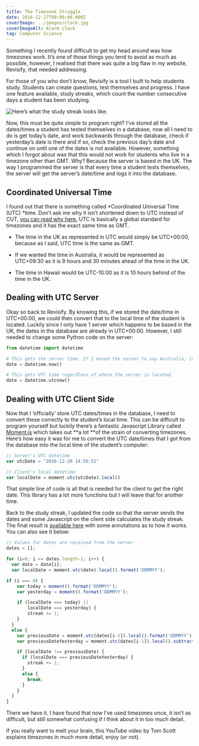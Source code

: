 ```yaml
---
title: The Timezone Struggle
date: 2016-12-27T00:00:00.000Z
coverImage: ../images/clock.jpg
coverImageAlt: Alarm clock
tag: Computer Science
---
```



Something I recently found difficult to get my head around was how timezones work. It’s one of those things you tend to avoid as much as possible, however, I realised that there was quite a big flaw in my website, Revisify, that needed addressing.

For those of you who don’t know, Revisify is a tool I built to help students study. Students can create questions, test themselves and progress. I have one feature available, study streaks, which count the number consecutive days a student has been studying.

![Here’s what the study streak looks like.](../images/study-streak.png)

Now, this must be quite simple to program right? I’ve stored all the dates/times a student has tested themselves in a database, now all I need to do is get today’s date, and work backwards through the database, check if yesterday’s date is there and if so, check the previous day’s date and continue on until one of the dates is not available. However, something which I forgot about was that this would not work for students who live in a timezone other than GMT. Why? Because the server is based in the UK. The way I programmed the server is that every time a student tests themselves, the server will get the server’s date/time and logs it into the database.

## Coordinated Universal Time

I found out that there is something called *Coordinated Universal Time (UTC) *time. Don’t ask me why it isn’t shortened down to UTC instead of CUT, [you can read why here.](https://www.timeanddate.com/time/utc-abbreviation.html) UTC is basically a global standard for timezones and it has the exact same time as GMT.

- The time in the UK as represented in UTC would simply be UTC+00:00, because as I said, UTC time is the same as GMT.

- If we wanted the time in Australia, it would be represented as UTC+09:30 as it is 9 hours and 30 minutes ahead of the time in the UK.

- The time in Hawaii would be UTC-10:00 as it is 10 hours behind of the time in the UK.

## Dealing with UTC Server

Okay so back to Revisify. By knowing this, if we stored the date/time in UTC+00:00, we could then convert that to the local time of the student is located. Luckily since I only have 1 server which happens to be based in the UK, the dates in the database are already in UTC+00:00. However, I still needed to change some Python code on the server:

```python
from datetime import datetime

# This gets the server time. If I moved the server to say Australia, it would not get UTC time.
date = datetime.now()

# This gets UTC time regardless of where the server is located.
date = datetime.utcnow()
```

## Dealing with UTC Client Side

Now that I ‘officially’ store UTC dates/times in the database, I need to convert these correctly to the student’s local time. This can be difficult to program yourself but luckily there’s a fantastic Javascript Library called [Moment.js](http://momentjs.com/) which takes out **a lot **of the strain of converting timezones. Here’s how easy it was for me to convert the UTC date/times that I got from the database into the local time of the student’s computer:

```javascript
// Server's UTC datetime
var utcDate = "2016-12-20 14:56:51"

// Client's local datetime
var localDate = moment.utc(utcDate).local()
```

That simple line of code is all that is needed for the client to get the right date. This library has a lot more functions but I will leave that for another time.

Back to the study streak, I updated the code so that the server sends the dates and some Javascript on the client side calculates the study streak. The final result is [available here](https://gist.github.com/PavSidhu/8a3b04bc7f16ba6a2eb38f6803254fda) with some annotations as to how it works. You can also see it below:

```javascript
// Values for dates are received from the server
dates = [];

for (i=0; i <= dates.length-1; i++) {
  var date = date[i];
  var localDate = moment.utc(date).local().format('DDMMYY');

if (i === 0) {
    var today = moment().format('DDMMYY');
    var yesterday = moment().format('DDMMYY');

    if (localDate === today) ||
        localDate === yesterday) {
        streak += 1;
    }
  }
  else {
    var previousDate = moment.utc(dates[i-1]).local().format('DDMMYY');
    var previousDateYesterday = moment.utc(dates[i-1]).local().subtract(1, 'days').format('DDMMYY');

    if (localDate !== previousDate) {
      if (localDate === previousDateYesterday) {
        streak += 1;
      }
      else {
        break;
      }
    }
  }
}
```

There we have it. I have found that now I’ve used timezones once, it isn’t as difficult, but still somewhat confusing if I think about it in too much detail.

If you really want to melt your brain, this YouTube video by Tom Scott explains timezones in much more detail, enjoy (or not).

<YouTube link="https://www.youtube.com/watch?v=-5wpm-gesOY" />
